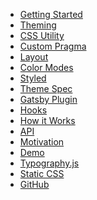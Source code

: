 - [Getting Started](/getting-started)
- [Theming](/theming)
- [CSS Utility](/css)
- [Custom Pragma](/custom-pragma)
- [Layout](/layout)
- [Color Modes](/color-modes)
- [Styled](/styled)
- [Theme Spec](/theme-spec)
- [Gatsby Plugin](/gatsby-plugin)
- [Hooks](/hooks)
- [How it Works](/how-it-works)
- [API](/api)
- [Motivation](/motivation)
- [Demo](/demo)
- [Typography.js](/typography)
- [Static CSS](/static-css)
- [GitHub](https://github.com/system-ui/theme-ui)
